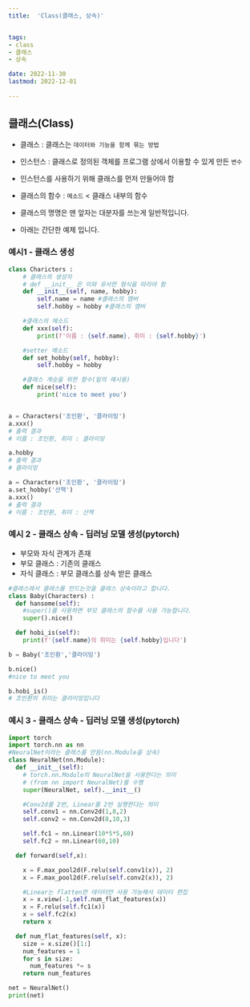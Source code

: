 ```yaml
---
title:  'Class(클래스, 상속)'


tags:
- class
- 클래스
- 상속

date: 2022-11-30
lastmod: 2022-12-01
 
---
```


## 클래스(Class)

- 클래스 : 클래스는 `데이터와 기능을 함께 묶는 방법`

- 인스턴스 : 클래스로 정의된 객체를 프로그램 상에서 이용할 수 있게 만든 `변수`
  
- 인스턴스를 사용하기 위해 클래스를 먼저 만들어야 함

- 클래스의 함수 : `메소드` < 클래스 내부의 함수

- 클래스의 명명은 맨 앞자는 대분자를 쓰는게 일반적입니다. 

- 아래는 간단한 예제 입니다.

### 예시1 - 클래스 생성

```python
class Charicters :
    # 클래스의 생성자
    # def __init__ 은 이와 유사한 형식을 따라야 함
    def __init__(self, name, hobby):
        self.name = name #클래스의 맴버
        self.hobby = hobby #클래스의 맴버

    #클래스의 메소드
    def xxx(self):
        print(f'이름 : {self.name}, 취미 : {self.hobby}')

    #setter 메소드
    def set_hobby(self, hobby):
        self.hobby = hobby

    #클래스 계승을 위한 함수(밑의 예시용)
    def nice(self):
        print('nice to meet you')


a = Characters('조인환', '클라이밍')
a.xxx()
# 출력 결과
# 이름 : 조인환, 취미 : 클라이밍

a.hobby
# 출력 결과
# 클라이밍

a = Characters('조인환', '클라이밍')
a.set_hobby('산책')
a.xxx()
# 출력 결과
# 이름 : 조인환, 취미 : 산책
```

### 예시 2 - 클래스 상속 - 딥러닝 모델 생성(pytorch)

- 부모와 자식 관계가 존재
- 부모 클래스 : 기존의 클래스
- 자식 클래스 : 부모 클래스를 상속 받은 클래스

```python
#클래스에서 클레스를 만드는것을 클래스 상속이라고 합니다.
class Baby(Characters) :
  def hansome(self):
    #super()를 사용하면 부모 클래스의 함수를 사용 가능합니다.
    super().nice()

  def hobi_is(self):
    print(f'{self.name}의 취미는 {self.hobby}입니다')

b = Baby('조인환','클라이밍')

b.nice()
#nice to meet you

b.hobi_is()
# 조인환의 취미는 클라이밍입니다
```

### 예시 3 - 클래스 상속 - 딥러닝 모델 생성(pytorch)

```python
import torch
import torch.nn as nn
#NeuralNet이라는 클래스를 만듬(nn.Module을 상속)
class NeuralNet(nn.Module):
  def __init__(self):
    # torch.nn.Module의 NeuralNet을 사용한다는 의미
    # (from nn import NeuralNet)를 수행
    super(NeuralNet, self).__init__()

    #Conv2d를 2번, Linear를 2번 실행한다는 의미
    self.conv1 = nn.Conv2d(1,8,2)
    self.conv2 = nn.Conv2d(8,10,3)

    self.fc1 = nn.Linear(10*5*5,60)
    self.fc2 = nn.Linear(60,10)

  def forward(self,x):

    x = F.max_pool2d(F.relu(self.conv1(x)), 2)
    x = F.max_pool2d(F.relu(self.conv2(x)), 2)    

    #Linear는 flatten한 데이터만 사용 가능해서 데이터 편집
    x = x.view(-1,self.num_flat_features(x))
    x = F.relu(self.fc1(x))
    x = self.fc2(x)
    return x

  def num_flat_features(self, x):
    size = x.size()[1:]
    num_features = 1
    for s in size:
      num_features *= s
    return num_features

net = NeuralNet()
print(net)
```